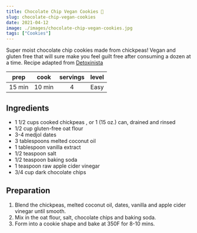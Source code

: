 ```yaml
---
title: Chocolate Chip Vegan Cookies 🍪
slug: chocolate-chip-vegan-cookies
date: 2021-04-12
image: ./images/chocolate-chip-vegan-cookies.jpg
tags: ["Cookies"]
---
```


<StyledParagraph>Super moist chocolate chip cookies made from chickpeas! Vegan and gluten free that will sure make you feel guilt free after consuming a dozen at a time. Recipe adapted from <a href="https://detoxinista.com/vegan-chickpea-chocolate-chip-cookies-gluten-free-nut-free/">Detoxinista</a></StyledParagraph>

| prep | cook | servings | level |
| :--: | :--: | :------: | :---: |
| 15 min | 10 min |  4   | Easy  |

## Ingredients

- <ListItem>1 1/2 cups cooked chickpeas , or 1 (15 oz.) can, drained and rinsed</ListItem>
- <ListItem>1/2 cup gluten-free oat flour</ListItem>
- <ListItem>3-4 medjol dates</ListItem>
- <ListItem>3 tablespoons melted coconut oil</ListItem>
- <ListItem>1 tablespoon vanilla extract</ListItem>
- <ListItem>1/2 teaspoon salt</ListItem>
- <ListItem>1/2 teaspoon baking soda</ListItem>
- <ListItem>1 teaspoon raw apple cider vinegar</ListItem>
- <ListItem>3/4 cup dark chocolate chips</ListItem>

## Preparation

1. Blend the chickpeas, melted coconut oil, dates, vanilla and apple cider vinegar until smooth. 
2. Mix in the oat flour, salt, chocolate chips and baking soda. 
3. Form into a cookie shape and bake at 350F for 8-10 mins.
